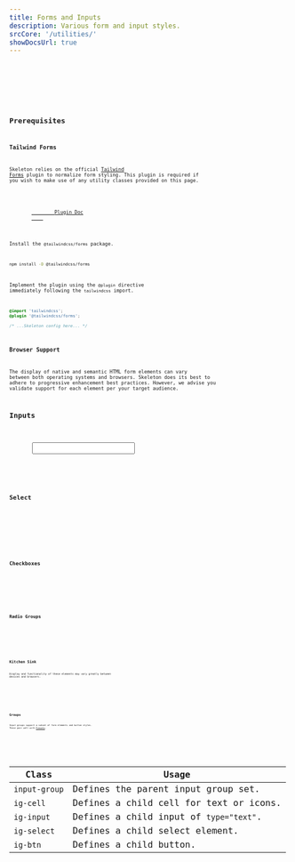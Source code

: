 ```yaml
---
title: Forms and Inputs
description: Various form and input styles.
srcCore: '/utilities/'
showDocsUrl: true
---
```



<Preview client:load>
	<Fragment slot="preview">
		<Default />
	</Fragment>
	<div class="space-y-4" slot="code">
		<Code code={InputRaw} lang="html" />
		<Code code={SelectRaw} lang="html" />
		<Code code={TextareaRaw} lang="html" />
	</div>
</Preview>

## Prerequisites

### Tailwind Forms

Skeleton relies on the official [Tailwind Forms](https://github.com/tailwindlabs/tailwindcss-forms) plugin to normalize form styling. This plugin is required if you wish to make use of any utility classes provided on this page.

<figure class="card-filled-enhanced flex justify-center gap-4 p-8">
	<a class="btn preset-filled" href="https://github.com/tailwindlabs/tailwindcss-forms" target="_blank">
		Plugin Doc
	</a>
</figure>

Install the `@tailwindcss/forms` package.

```sh
npm install -D @tailwindcss/forms
```

Implement the plugin using the `@plugin` directive immediately following the `tailwindcss` import.

```css {2}
@import 'tailwindcss';
@plugin '@tailwindcss/forms';

/* ...Skeleton config here... */
```

### Browser Support

The display of native and semantic HTML form elements can vary between both operating systems and browsers. Skeleton does its best to adhere to progressive enhancement best practices. However, we advise you validate support for each element per your target audience.

## Inputs

<Preview client:load>
	<Fragment slot="preview">
		<Input />
	</Fragment>
	<Fragment slot="code">
		<Code code={InputRaw} lang="astro" />
	</Fragment>
</Preview>

## Select

<Preview client:load>
	<Fragment slot="preview">
		<Selection />
	</Fragment>
	<Fragment slot="code">
		<Code code={SelectionRaw} lang="astro" />
	</Fragment>
</Preview>

## Checkboxes

<Preview client:load>
	<Fragment slot="preview">
		<Checkboxes />
	</Fragment>
	<Fragment slot="code">
		<Code code={CheckboxesRaw} lang="astro" />
	</Fragment>
</Preview>

## Radio Groups

<Preview client:load>
	<Fragment slot="preview">
		<Radio />
	</Fragment>
	<Fragment slot="code">
		<Code code={RadioRaw} lang="astro" />
	</Fragment>
</Preview>

## Kitchen Sink

Display and functionality of these elements may vary greatly between devices and browsers.

<Preview client:load>
	<Fragment slot="preview">
		<Special />
	</Fragment>
	<Fragment slot="code">
		<Code code={SpecialRaw} lang="astro" />
	</Fragment>
</Preview>

## Groups

Input groups support a subset of form elements and button styles. These pair well with [Presets](/docs/design/presets).

<Preview client:load>
	<Fragment slot="preview">
		<Groups />
	</Fragment>
	<Fragment slot="code">
		<Code code={GroupsRaw} lang="astro" />
	</Fragment>
</Preview>

| Class         | Usage                                   |
| ------------- | --------------------------------------- |
| `input-group` | Defines the parent input group set.     |
| `ig-cell`     | Defines a child cell for text or icons. |
| `ig-input`    | Defines a child input of `type="text"`. |
| `ig-select`   | Defines a child select element.         |
| `ig-btn`      | Defines a child button.                 |
